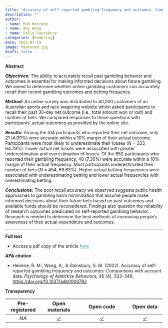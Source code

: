 ```yaml
---
title: "Accuracy of self-reported gambling frequency and outcomes: Comparisons with account data"
description: ""
author:
- name: Rob Heirene
- name: Amy Wang
- name: Sally Gainsbury
categories: [Gambling]
date: 2021-07-19
image: featured.jpg
draft: false
---
```


**Abstract**

***Objectives:*** The ability to accurately recall past gambling behavior and outcomes is essential for making informed decisions about future gambling. We aimed to determine whether online gambling customers can accurately recall their recent gambling outcomes and betting frequency. 

***Method:*** An online survey was distributed to 40,000 customers of an Australian sports and race wagering website which asked participants to recall their past 30-day net outcome (i.e., total amount won or lost) and number of bets. We compared responses to these questions with participants' actual outcomes as provided by the online site. 

***Results:*** Among the 514 participants who reported their net outcome, only 21 (4.09%) were accurate within a 10% margin of their actual outcome. Participants were most likely to underestimate their losses (*N* = 333, 64.79%). Lower actual net losses were associated with greater underestimation and overestimation of losses. Of the 652 participants who reported their gambling frequency, 48 (7.36%) were accurate within a 10% margin of their actual frequency. Most participants underestimated their number of bets (*N* = 454, 69.63%). Higher actual betting frequencies were associated with underestimating betting and lower actual frequencies with overestimating betting. 

***Conclusions:*** The poor recall accuracy we observed suggests public health approaches to gambling harm minimization that assume people make informed decisions about their future bets based on past outcomes and available funds should be reconsidered. Findings also question the reliability of research outcomes predicated on self-reported gambling behavior. Research is needed to determine the best methods of increasing people's awareness of their actual expenditure and outcomes.

------------------------------------------------------------------------

**Full text**

-   Access a pdf copy of the article [here](2021-replications-addiction-Heirene.pdf){style="color: #289998"}

**APA citation**

-   Heirene, R. M., Wang, A., & Gainsbury, S. M. (2022). Accuracy of self-reported gambling frequency and outcomes: Comparisons with account data. *Psychology of Addictive Behaviors,* 36 (4), 333--346. <https://doi.org/10.1037/adb0000792>

**Transparency**

| **Pre-registered** |    **Open materials**     |            **Open code**             |       **Open data**       |
|:---------------:|:---------------:|:---------------------:|:---------------:|
|        *NA*        | [✓](https://osf.io/m8rbd) | [✓](https://osf.io/8vjeh/wiki/home/) | [✓](https://osf.io/46uer) |
